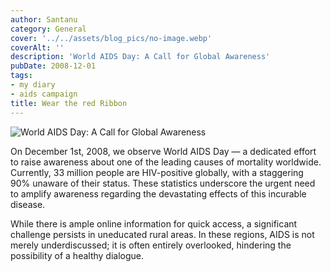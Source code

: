 ```yaml
---
author: Santanu
category: General
cover: '../../assets/blog_pics/no-image.webp'
coverAlt: ''
description: 'World AIDS Day: A Call for Global Awareness'
pubDate: 2008-12-01
tags:
- my diary
- aids campaign
title: Wear the red Ribbon
---
```



<Image src={pic1} alt="World AIDS Day: A Call for Global Awareness"/>

On December 1st, 2008, we observe World AIDS Day — a dedicated effort to raise awareness about one of the leading causes of mortality worldwide. Currently, 33 million people are HIV-positive globally, with a staggering 90% unaware of their status. These statistics underscore the urgent need to amplify awareness regarding the devastating effects of this incurable disease.

While there is ample online information for quick access, a significant challenge persists in uneducated rural areas. In these regions, AIDS is not merely underdiscussed; it is often entirely overlooked, hindering the possibility of a healthy dialogue.